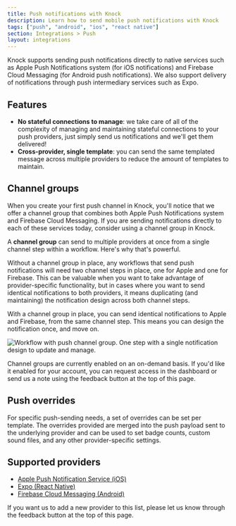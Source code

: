 ```yaml
---
title: Push notifications with Knock
description: Learn how to send mobile push notifications with Knock
tags: ["push", "android", "ios", "react native"]
section: Integrations > Push
layout: integrations
---
```


Knock supports sending push notifications directly to native services such as Apple Push Notifications system (for iOS notifications) and Firebase Cloud Messaging (for Android push notifications). We also support delivery of notifications through push intermediary services such as Expo.

## Features

- **No stateful connections to manage**: we take care of all of the complexity of managing and maintaining stateful connections to your push providers, just simply send us notifications and we'll get them delivered!
- **Cross-provider, single template**: you can send the same templated message across multiple providers to reduce the amount of templates to maintain.

## Channel groups

When you create your first push channel in Knock, you'll notice that we offer a channel group that combines both Apple Push Notifications system and Firebase Cloud Messaging. If you are sending notifications directly to each of these services today, consider using a channel group in Knock.

A **channel group** can send to multiple providers at once from a single channel step within a workflow. Here's why that's powerful.

Without a channel group in place, any workflows that send push notifications will need two channel steps in place, one for Apple and one for Firebase. This can be valuable when you want to take advantage of provider-specific functionality, but in cases where you want to send identical notifications to both providers, it means duplicating (and maintaining) the notification design across both channel steps.

With a channel group in place, you can send identical notifications to Apple and Firebase, from the same channel step. This means you can design the notification once, and move on.

![Workflow with push channel group. One step with a single notification design to update and manage. ](/images/channel-group-example.png)

Channel groups are currently enabled on an on-demand basis. If you'd like it enabled for your account, you can request access in the dashboard or send us a note using the feedback button at the top of this page.

## Push overrides

For specific push-sending needs, a set of overrides can be set per template. The overrides provided are merged into the push payload sent to the underlying provider and can be used to set badge counts, custom sound files, and any other provider-specific settings.

## Supported providers

- [Apple Push Notification Service (iOS)](/integrations/push/apns)
- [Expo (React Native)](/integrations/push/expo)
- [Firebase Cloud Messaging (Android)](/integrations/push/firebase)

If you want us to add a new provider to this list, please let us know through the feedback button at the top of this page.

